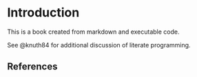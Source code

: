 # Introduction

This is a book created from markdown and executable code.

See @knuth84 for additional discussion of literate programming.

## References {.unnumbered}

::: {#refs}
:::